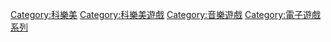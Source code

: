 {{catmore|Bemani}}
[[Category:科樂美|Category:科樂美]]
[[Category:科樂美遊戲|Category:科樂美遊戲]]
[[Category:音樂遊戲|Category:音樂遊戲]]
[[Category:電子遊戲系列|Category:電子遊戲系列]]